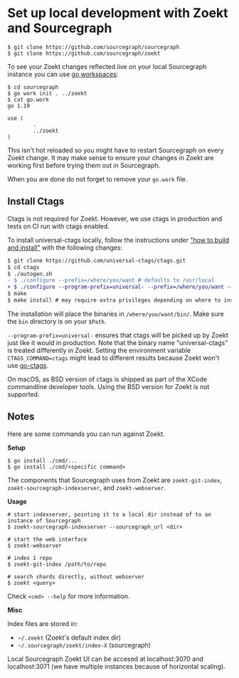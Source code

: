 # Set up local development with Zoekt and Sourcegraph

```
$ git clone https://github.com/sourcegraph/sourcegraph
$ git clone https://github.com/sourcegraph/zoekt
```

To see your Zoekt changes reflected live on your local Sourcegraph instance you can use [go workspaces](https://go.dev/ref/mod#workspaces):

```
$ cd sourcegraph
$ go work init . ../zoekt
$ cat go.work
go 1.19

use (
        .
        ../zoekt
)
```

This isn't hot reloaded so you might have to restart Sourcegraph on every Zoekt change. It may make sense to ensure your
changes in Zoekt are working first before trying them out in Sourcegraph.

When you are done do not forget to remove your `go.work` file.

## Install Ctags

Ctags is not required for Zoekt. However, we use ctags in production and tests on CI run with ctags enabled.

To install universal-ctags locally, follow the instructions
under ["how to build and install"](https://github.com/universal-ctags/ctags#how-to-build-and-install) with the following
changes:

```diff
$ git clone https://github.com/universal-ctags/ctags.git
$ cd ctags
$ ./autogen.sh
- $ ./configure --prefix=/where/you/want # defaults to /usr/local
+ $ ./configure --program-prefix=universal- --prefix=/where/you/want --enable-json
$ make
$ make install # may require extra privileges depending on where to install
```

The installation will place the binaries in `/where/you/want/bin/`. Make sure the `bin` directory is on your `$Path`.

`--program-prefix=universal-` ensures that ctags will be picked up by Zoekt just like it would in production. Note that
the binary name "universal-ctags" is treated differently in Zoekt. Setting the environment
variable `CTAGS_COMMAND=ctags` might lead to different results because Zoekt won't
use [go-ctags](https://github.com/sourcegraph/go-ctags).

On macOS, as BSD version of ctags is shipped as part of the XCode commandline developer tools. Using the BSD version for
Zoekt is not supported.

## Notes

Here are some commands you can run against Zoekt.

**Setup**

```
$ go install ./cmd/...
$ go install ./cmd/<specific command>
```

The components that Sourcegraph uses from Zoekt are `zoekt-git-index`, `zoekt-sourcegraph-indexserver`,
and `zoekt-webserver`.

**Usage**

```
# start indexserver, pointing it to a local dir instead of to an instance of Sourcegraph
$ zoekt-sourcegraph-indexserver --sourcegraph_url <dir>

# start the web interface
$ zoekt-webserver

# index 1 repo
$ zoekt-git-index /path/to/repo

# search shards directly, without webserver
$ zoekt <query>
```

Check `<cmd> --help` for more information.

**Misc**

Index files are stored in:

- `~/.zoekt` (Zoekt's default index dir)
- `~/.sourcegraph/zoekt/index-X` (sourcegraph)

Local Sourcegraph Zoekt UI can be accesed at localhost:3070 and localhost:3071 (we have multiple instances because of
horizontal scaling).
